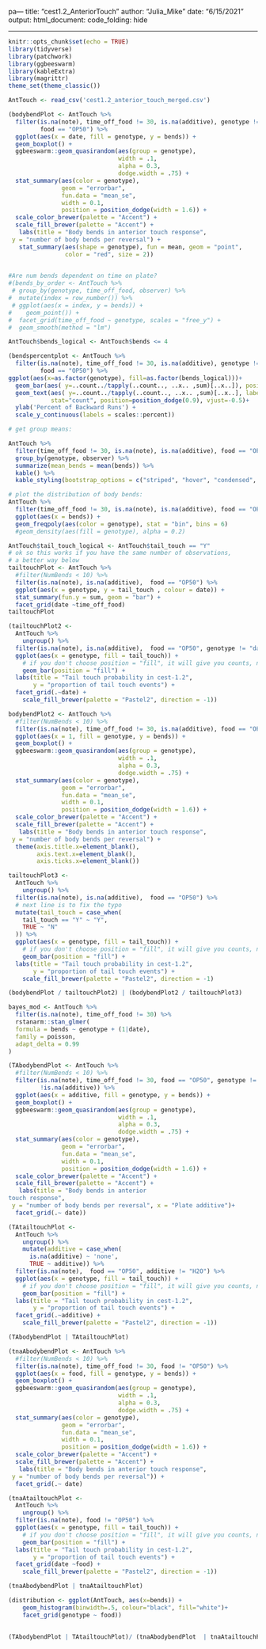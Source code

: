 pa---
title: "cest1.2_AnteriorTouch"
author: "Julia_Mike"
date: "6/15/2021"
output: 
  html_document:
    code_folding: hide
    
---

```r
knitr::opts_chunk$set(echo = TRUE)
library(tidyverse)
library(patchwork)
library(ggbeeswarm)
library(kableExtra)
library(magrittr)
theme_set(theme_classic())
```

```r
AntTouch <- read_csv('cest1.2_anterior_touch_merged.csv')
```

```r
(bodybendPlot <- AntTouch %>%
  filter(is.na(note), time_off_food != 30, is.na(additive), genotype != "daf-22",
         food == "OP50") %>%
  ggplot(aes(x = date, fill = genotype, y = bends)) +
  geom_boxplot() +
  ggbeeswarm::geom_quasirandom(aes(group = genotype),
                               width = .1,
                               alpha = 0.3,
                               dodge.width = .75) +
  stat_summary(aes(color = genotype),
               geom = "errorbar", 
               fun.data = "mean_se", 
               width = 0.1, 
               position = position_dodge(width = 1.6)) +
  scale_color_brewer(palette = "Accent") +
  scale_fill_brewer(palette = "Accent") +
   labs(title = "Body bends in anterior touch response",
 y = "number of body bends per reversal") +
   stat_summary(aes(shape = genotype), fun = mean, geom = "point",
                color = "red", size = 2))
  

#Are num bends dependent on time on plate? 
#(bends_by_order <- AntTouch %>%
 # group_by(genotype, time_off_food, observer) %>%
#  mutate(index = row_number()) %>%
 # ggplot(aes(x = index, y = bends)) +
#    geom_point()) +
#  facet_grid(time_off_food ~ genotype, scales = "free_y") +
#  geom_smooth(method = "lm")

```
```r
AntTouch$bends_logical <- AntTouch$bends <= 4

(bendspercentplot <- AntTouch %>%  
  filter(is.na(note), time_off_food != 30, is.na(additive), genotype != "daf-22",
         food == "OP50") %>%
ggplot(aes(x=as.factor(genotype), fill=as.factor(bends_logical)))+
  geom_bar(aes( y=..count../tapply(..count.., ..x.. ,sum)[..x..]), position="dodge" ) +
  geom_text(aes( y=..count../tapply(..count.., ..x.. ,sum)[..x..], label=scales::percent(..count../tapply(..count.., ..x.. ,sum)[..x..]) ),
            stat="count", position=position_dodge(0.9), vjust=-0.5)+
  ylab('Percent of Backward Runs') +
  scale_y_continuous(labels = scales::percent))

```

```r
  

# get group means:

AntTouch %>%
  filter(time_off_food != 30, is.na(note), is.na(additive), food == "OP50") %>%
  group_by(genotype, observer) %>%
  summarize(mean_bends = mean(bends)) %>%
  kable() %>%
  kable_styling(bootstrap_options = c("striped", "hover", "condensed", "responsive"))

```


```r
# plot the distribution of body bends:
AntTouch %>%
  filter(time_off_food != 30, is.na(note), is.na(additive), food == "OP50") %>%
  ggplot(aes(x = bends)) +
  geom_freqpoly(aes(color = genotype), stat = "bin", bins = 6)
  #geom_density(aes(fill = genotype), alpha = 0.2)
```

```r
AntTouch$tail_touch_logical <- AntTouch$tail_touch == "Y"
# ok so this works if you have the same number of observations, 
# a better way below
tailtouchPlot <- AntTouch %>%
  #filter(NumBends < 10) %>%
  filter(is.na(note), is.na(additive),  food == "OP50") %>%
  ggplot(aes(x = genotype, y = tail_touch , colour = date)) +
  stat_summary(fun.y = sum, geom = "bar") +
  facet_grid(date ~time_off_food)
tailtouchPlot

(tailtouchPlot2 <- 
  AntTouch %>%
    ungroup() %>%
  filter(is.na(note), is.na(additive),  food == "OP50", genotype != "daf-22") %>%
  ggplot(aes(x = genotype, fill = tail_touch)) +
    # if you don't choose position = "fill", it will give you counts, not proportion
    geom_bar(position = "fill") +
  labs(title = "Tail touch probability in cest-1.2",
       y = "proportion of tail touch events") +
  facet_grid(.~date) +
    scale_fill_brewer(palette = "Pastel2", direction = -1))

```

```r
bodybendPlot2 <- AntTouch %>%
  #filter(NumBends < 10) %>%
  filter(is.na(note), time_off_food != 30, is.na(additive), food == "OP50") %>%
  ggplot(aes(x = 1, fill = genotype, y = bends)) +
  geom_boxplot() +
  ggbeeswarm::geom_quasirandom(aes(group = genotype),
                               width = .1,
                               alpha = 0.3,
                               dodge.width = .75) +
  stat_summary(aes(color = genotype),
               geom = "errorbar", 
               fun.data = "mean_se", 
               width = 0.1, 
               position = position_dodge(width = 1.6)) +
  scale_color_brewer(palette = "Accent") +
  scale_fill_brewer(palette = "Accent") +
   labs(title = "Body bends in anterior touch response",
 y = "number of body bends per reversal") +
  theme(axis.title.x=element_blank(),
        axis.text.x=element_blank(),
        axis.ticks.x=element_blank())

tailtouchPlot3 <- 
  AntTouch %>%
    ungroup() %>%
  filter(is.na(note), is.na(additive),  food == "OP50") %>%
  # next line is to fix the typo
  mutate(tail_touch = case_when( 
    tail_touch == "Y" ~ "Y",
    TRUE ~ "N"
  )) %>%
  ggplot(aes(x = genotype, fill = tail_touch)) +
    # if you don't choose position = "fill", it will give you counts, not proportion
    geom_bar(position = "fill") +
  labs(title = "Tail touch probability in cest-1.2",
       y = "proportion of tail touch events") +
    scale_fill_brewer(palette = "Pastel2", direction = -1)

(bodybendPlot / tailtouchPlot2) | (bodybendPlot2 / tailtouchPlot3)


```

```r

bayes_mod <- AntTouch %>%
  filter(is.na(note), time_off_food != 30) %>%
  rstanarm::stan_glmer(
  formula = bends ~ genotype + (1|date),
  family = poisson,
  adapt_delta = 0.99
)
```
```r
(TAbodybendPlot <- AntTouch %>%
  #filter(NumBends < 10) %>%
  filter(is.na(note), time_off_food != 30, food == "OP50", genotype != "daf-22",
         !is.na(additive)) %>%
  ggplot(aes(x = additive, fill = genotype, y = bends)) +
  geom_boxplot() +
  ggbeeswarm::geom_quasirandom(aes(group = genotype),
                               width = .1,
                               alpha = 0.3,
                               dodge.width = .75) +
  stat_summary(aes(color = genotype),
               geom = "errorbar", 
               fun.data = "mean_se", 
               width = 0.1, 
               position = position_dodge(width = 1.6)) +
  scale_color_brewer(palette = "Accent") +
  scale_fill_brewer(palette = "Accent") +
   labs(title = "Body bends in anterior       
touch response",
 y = "number of body bends per reversal", x = "Plate additive")+ 
  facet_grid(.~ date))

(TAtailtouchPlot <- 
  AntTouch %>%
    ungroup() %>%
    mutate(additive = case_when(
      is.na(additive) ~ 'none',
      TRUE ~ additive)) %>%
  filter(is.na(note),  food == "OP50", additive != "H2O") %>%
  ggplot(aes(x = genotype, fill = tail_touch)) +
    # if you don't choose position = "fill", it will give you counts, not proportion
    geom_bar(position = "fill") +
  labs(title = "Tail touch probability in cest-1.2",
       y = "proportion of tail touch events") +
  facet_grid(.~additive) +
    scale_fill_brewer(palette = "Pastel2", direction = -1))

(TAbodybendPlot | TAtailtouchPlot)
```
```r
(tnaAbodybendPlot <- AntTouch %>%
  #filter(NumBends < 10) %>%
  filter(is.na(note), time_off_food != 30, food != "OP50") %>%
  ggplot(aes(x = food, fill = genotype, y = bends)) +
  geom_boxplot() +
  ggbeeswarm::geom_quasirandom(aes(group = genotype),
                               width = .1,
                               alpha = 0.3,
                               dodge.width = .75) +
  stat_summary(aes(color = genotype),
               geom = "errorbar", 
               fun.data = "mean_se", 
               width = 0.1, 
               position = position_dodge(width = 1.6)) +
  scale_color_brewer(palette = "Accent") +
  scale_fill_brewer(palette = "Accent") +
   labs(title = "Body bends in anterior touch response",
 y = "number of body bends per reversal")) +
  facet_grid(.~ date)

(tnaAtailtouchPlot <- 
  AntTouch %>%
    ungroup() %>%
  filter(is.na(note), food != "OP50") %>%
  ggplot(aes(x = genotype, fill = tail_touch)) +
    # if you don't choose position = "fill", it will give you counts, not proportion
    geom_bar(position = "fill") +
  labs(title = "Tail touch probability in cest-1.2",
       y = "proportion of tail touch events") +
  facet_grid(date ~food) +
    scale_fill_brewer(palette = "Pastel2", direction = -1))

(tnaAbodybendPlot | tnaAtailtouchPlot)

(distribution <- ggplot(AntTouch, aes(x=bends)) +
    geom_histogram(binwidth=.5, colour="black", fill="white")+
    facet_grid(genotype ~ food))
  

```
```r

(TAbodybendPlot | TAtailtouchPlot)/ (tnaAbodybendPlot  | tnaAtailtouchPlot)
```

